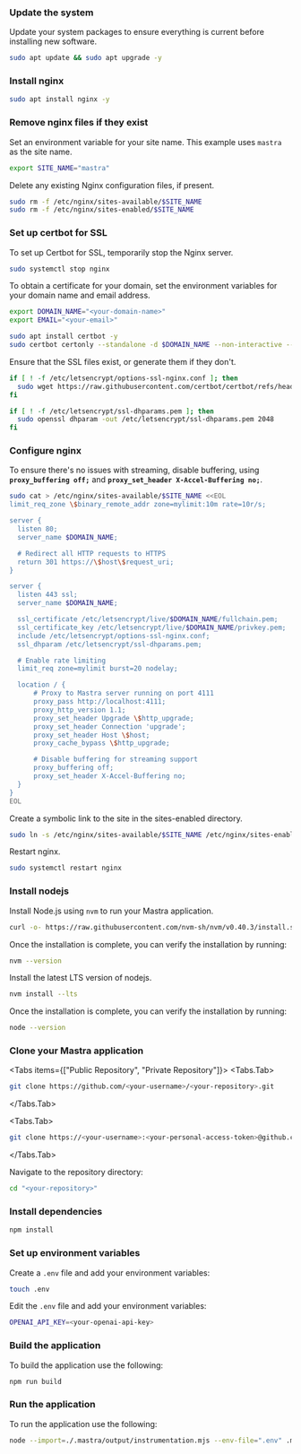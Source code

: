 
<Steps>

### Update the system

Update your system packages to ensure everything is current before installing new software.

```bash copy
sudo apt update && sudo apt upgrade -y
```

### Install nginx

```bash copy
sudo apt install nginx -y
```

### Remove nginx files if they exist

Set an environment variable for your site name. This example uses `mastra` as the site name.

```bash copy
export SITE_NAME="mastra"
```

Delete any existing Nginx configuration files, if present.

```bash copy
sudo rm -f /etc/nginx/sites-available/$SITE_NAME
sudo rm -f /etc/nginx/sites-enabled/$SITE_NAME
```

### Set up certbot for SSL

To set up Certbot for SSL, temporarily stop the Nginx server.

```bash copy
sudo systemctl stop nginx
```

To obtain a certificate for your domain, set the environment variables for your domain name and email address.

```bash copy
export DOMAIN_NAME="<your-domain-name>"
export EMAIL="<your-email>"
```

```bash copy
sudo apt install certbot -y
sudo certbot certonly --standalone -d $DOMAIN_NAME --non-interactive --agree-tos -m $EMAIL
```

Ensure that the SSL files exist, or generate them if they don't.

```bash copy
if [ ! -f /etc/letsencrypt/options-ssl-nginx.conf ]; then
  sudo wget https://raw.githubusercontent.com/certbot/certbot/refs/heads/main/certbot-nginx/src/certbot_nginx/_internal/tls_configs/options-ssl-nginx.conf -P /etc/letsencrypt/
fi

if [ ! -f /etc/letsencrypt/ssl-dhparams.pem ]; then
  sudo openssl dhparam -out /etc/letsencrypt/ssl-dhparams.pem 2048
fi
```

### Configure nginx

To ensure there's no issues with streaming, disable buffering, using **`proxy_buffering off;`** and **`proxy_set_header X-Accel-Buffering no;`**.

```bash copy
sudo cat > /etc/nginx/sites-available/$SITE_NAME <<EOL
limit_req_zone \$binary_remote_addr zone=mylimit:10m rate=10r/s;

server {
  listen 80;
  server_name $DOMAIN_NAME;

  # Redirect all HTTP requests to HTTPS
  return 301 https://\$host\$request_uri;
}

server {
  listen 443 ssl;
  server_name $DOMAIN_NAME;

  ssl_certificate /etc/letsencrypt/live/$DOMAIN_NAME/fullchain.pem;
  ssl_certificate_key /etc/letsencrypt/live/$DOMAIN_NAME/privkey.pem;
  include /etc/letsencrypt/options-ssl-nginx.conf;
  ssl_dhparam /etc/letsencrypt/ssl-dhparams.pem;

  # Enable rate limiting
  limit_req zone=mylimit burst=20 nodelay;

  location / {
      # Proxy to Mastra server running on port 4111
      proxy_pass http://localhost:4111;
      proxy_http_version 1.1;
      proxy_set_header Upgrade \$http_upgrade;
      proxy_set_header Connection 'upgrade';
      proxy_set_header Host \$host;
      proxy_cache_bypass \$http_upgrade;

      # Disable buffering for streaming support
      proxy_buffering off;
      proxy_set_header X-Accel-Buffering no;
  }
}
EOL
```

Create a symbolic link to the site in the sites-enabled directory.

```bash copy
sudo ln -s /etc/nginx/sites-available/$SITE_NAME /etc/nginx/sites-enabled/$SITE_NAME
```

Restart nginx.

```bash copy
sudo systemctl restart nginx
```

### Install nodejs

Install Node.js using `nvm` to run your Mastra application.

```bash copy
curl -o- https://raw.githubusercontent.com/nvm-sh/nvm/v0.40.3/install.sh | bash
```

Once the installation is complete, you can verify the installation by running:

```bash copy
nvm --version
```

Install the latest LTS version of nodejs.

```bash copy
nvm install --lts
```

Once the installation is complete, you can verify the installation by running:

```bash copy
node --version
```

### Clone your Mastra application

<Tabs items={["Public Repository", "Private Repository"]}>
<Tabs.Tab>

```bash copy
git clone https://github.com/<your-username>/<your-repository>.git
```

</Tabs.Tab>

<Tabs.Tab>

```bash copy
git clone https://<your-username>:<your-personal-access-token>@github.com/<your-username>/<your-repository>.git
```

</Tabs.Tab>
</Tabs>

Navigate to the repository directory:

```bash copy
cd "<your-repository>"
```

### Install dependencies

```bash copy
npm install
```

### Set up environment variables

Create a `.env` file and add your environment variables:

```bash copy
touch .env
```

Edit the `.env` file and add your environment variables:

```bash copy
OPENAI_API_KEY=<your-openai-api-key>
```

### Build the application

To build the application use the following:

```bash copy
npm run build
```

### Run the application

To run the application use the following:

```bash copy
node --import=./.mastra/output/instrumentation.mjs --env-file=".env" .mastra/output/index.mjs
```

</Steps>
